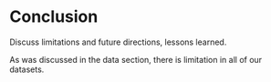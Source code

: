 # Conclusion

Discuss limitations and future directions, lessons learned.



As was discussed in the data section, there is limitation in all of our datasets.